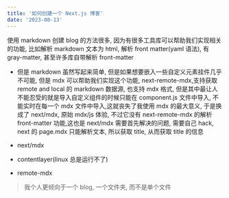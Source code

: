 ```yaml
---
title: '如何创建一个 Next.js 博客'
date: '2023-08-13'
---
```


使用 markdown 创建 blog 的方法很多, 因为有很多工具库可以帮助我们实现相关的功能, 比如解析 markdown 文本为 html, 解析 front matter(yaml 语法), 有 gray-matter, 甚至许多库自带解析 front-matter

- 但是 markdown 虽然写起来简单, 但是如果想要嵌入一些自定义元素挂件几乎不可能, 但是 mdx 可以帮助我们实现这个功能, next-remote-mdx,支持获取 remote and local 的 markdown 数据源, 也支持 mdx 格式, 但是其中最让人不能忍受的就是导入自定义组件的时候只能在 component.js 文件中导入, 不能实时在每一个 mdx 文件中导入,这就丧失了我使用 mdx 的最大意义, 于是换成了 next/mdx, 原始 mdx/js 体验, 不过它没有 next-remote-mdx 的解析 front-matter 功能,这也是 next/mdx 需要首先解决的问题, 需要自己 hack, next 的 page.mdx 只能解析文本, 所以获取 title, 从而获取 title 的信息

- next/mdx
- contentlayer(linux 总是运行不了)
- remote-mdx

> 我个人更倾向于一个 blog, 一个文件夹, 而不是单个文件
